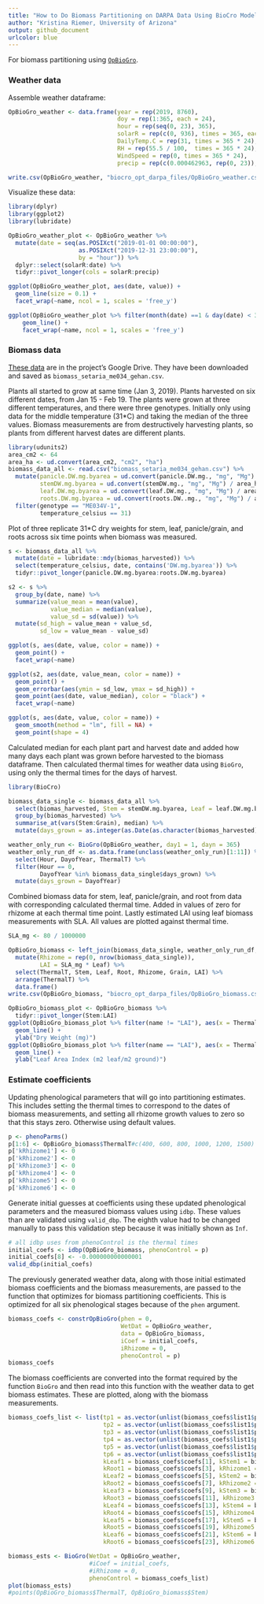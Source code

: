 ```yaml
---
title: "How to Do Biomass Partitioning on DARPA Data Using BioCro Model"
author: "Kristina Riemer, University of Arizona"
output: github_document
urlcolor: blue
---
```


For biomass partitioning using [`OpBioGro`](https://github.com/ebimodeling/biocro/blob/master/R/OpBioGro.R). 

### Weather data

Assemble weather dataframe: 
```r
OpBioGro_weather <- data.frame(year = rep(2019, 8760), 
                               doy = rep(1:365, each = 24), 
                               hour = rep(seq(0, 23), 365), 
                               solarR = rep(c(0, 936), times = 365, each = 12),
                               DailyTemp.C = rep(31, times = 365 * 24), 
                               RH = rep(55.5 / 100,  times = 365 * 24), 
                               WindSpeed = rep(0, times = 365 * 24), 
                               precip = rep(c(0.000462963, rep(0, 23)), 365))

write.csv(OpBioGro_weather, "biocro_opt_darpa_files/OpBioGro_weather.csv", row.names = FALSE)
```

Visualize these data: 
```r
library(dplyr)
library(ggplot2)
library(lubridate)

OpBioGro_weather_plot <- OpBioGro_weather %>% 
  mutate(date = seq(as.POSIXct("2019-01-01 00:00:00"), 
                    as.POSIXct("2019-12-31 23:00:00"), 
                    by = "hour")) %>% 
  dplyr::select(solarR:date) %>% 
  tidyr::pivot_longer(cols = solarR:precip)

ggplot(OpBioGro_weather_plot, aes(date, value)) +
  geom_line(size = 0.1) + 
  facet_wrap(~name, ncol = 1, scales = 'free_y')

ggplot(OpBioGro_weather_plot %>% filter(month(date) ==1 & day(date) < 3), aes(date, value)) +
    geom_line() + 
    facet_wrap(~name, ncol = 1, scales = 'free_y')
```

### Biomass data

[These data](https://docs.google.com/spreadsheets/d/1Nc2g-gPEb-rUW9R4QLDqAZvRRYk1whWAJlb8kLEQZ5c/edit#gid=0) are in the project's Google Drive. They have been downloaded and saved as `biomass_setaria_me034_gehan.csv`. 

Plants all started to grow at same time (Jan 3, 2019). Plants harvested on six different dates, from Jan 15 - Feb 19. The plants were grown at three different temperatures, and there were three genotypes. Initially only using data for the middle temperature (31*C) and taking the median of the three values. Biomass measurements are from destructively harvesting plants, so plants from different harvest dates are different plants.  
```r
library(udunits2)
area_cm2 <- 64
area_ha <- ud.convert(area_cm2, "cm2", "ha")
biomass_data_all <- read.csv("biomass_setaria_me034_gehan.csv") %>% 
  mutate(panicle.DW.mg.byarea = ud.convert(panicle.DW.mg., "mg", "Mg") / area_ha, 
         stemDW.mg.byarea = ud.convert(stemDW.mg., "mg", "Mg") / area_ha, 
         leaf.DW.mg.byarea = ud.convert(leaf.DW.mg., "mg", "Mg") / area_ha, 
         roots.DW.mg.byarea = ud.convert(roots.DW..mg., "mg", "Mg") / area_ha) %>% 
  filter(genotype == "ME034V-1", 
         temperature_celsius == 31)
```

Plot of three replicate 31*C dry weights for stem, leaf, panicle/grain, and roots across six time points when biomass was measured. 
```r
s <- biomass_data_all %>% 
  mutate(date = lubridate::mdy(biomas_harvested)) %>% 
  select(temperature_celsius, date, contains('DW.mg.byarea')) %>% 
  tidyr::pivot_longer(panicle.DW.mg.byarea:roots.DW.mg.byarea)

s2 <- s %>% 
  group_by(date, name) %>% 
  summarize(value_mean = mean(value),
            value_median = median(value), 
            value_sd = sd(value)) %>% 
  mutate(sd_high = value_mean + value_sd, 
         sd_low = value_mean - value_sd)

ggplot(s, aes(date, value, color = name)) +
  geom_point() +
  facet_wrap(~name)

ggplot(s2, aes(date, value_mean, color = name)) +
  geom_point() +
  geom_errorbar(aes(ymin = sd_low, ymax = sd_high)) +
  geom_point(aes(date, value_median), color = "black") +
  facet_wrap(~name)

ggplot(s, aes(date, value, color = name)) +
  geom_smooth(method = "lm", fill = NA) +
  geom_point(shape = 4)
```

Calculated median for each plant part and harvest date and added how many days each plant was grown before harvested to the biomass dataframe. Then calculated thermal times for weather data using `BioGro`, using only the thermal times for the days of harvest. 
```r
library(BioCro)

biomass_data_single <- biomass_data_all %>% 
  select(biomas_harvested, Stem = stemDW.mg.byarea, Leaf = leaf.DW.mg.byarea, Root = roots.DW.mg.byarea, Grain = panicle.DW.mg.byarea) %>% 
  group_by(biomas_harvested) %>% 
  summarise_at(vars(Stem:Grain), median) %>% 
  mutate(days_grown = as.integer(as.Date(as.character(biomas_harvested), format = "%m/%d/%Y") - as.Date(as.character(biomass_data_all$seeds_in_germination[1]), format = "%m/%d/%Y")))

weather_only_run <- BioGro(OpBioGro_weather, day1 = 1, dayn = 365)
weather_only_run_df <- as.data.frame(unclass(weather_only_run)[1:11]) %>%
  select(Hour, DayofYear, ThermalT) %>% 
  filter(Hour == 0, 
         DayofYear %in% biomass_data_single$days_grown) %>% 
  mutate(days_grown = DayofYear)
```

Combined biomass data for stem, leaf, panicle/grain, and root from data with corresponding calculated thermal time. Added in values of zero for rhizome at each thermal time point. Lastly estimated LAI using leaf biomass measurements with SLA. All values are plotted against thermal time. 
```r
SLA_mg <- 80 / 1000000

OpBioGro_biomass <- left_join(biomass_data_single, weather_only_run_df, by = "days_grown") %>% 
  mutate(Rhizome = rep(0, nrow(biomass_data_single)), 
         LAI = SLA_mg * Leaf) %>%
  select(ThermalT, Stem, Leaf, Root, Rhizome, Grain, LAI) %>% 
  arrange(ThermalT) %>% 
  data.frame()
write.csv(OpBioGro_biomass, "biocro_opt_darpa_files/OpBioGro_biomass.csv", row.names = FALSE)

OpBioGro_biomass_plot <- OpBioGro_biomass %>% 
  tidyr::pivot_longer(Stem:LAI)
ggplot(OpBioGro_biomass_plot %>% filter(name != "LAI"), aes(x = ThermalT, y = value, color = name)) +
  geom_line() +
  ylab("Dry Weight (mg)")
ggplot(OpBioGro_biomass_plot %>% filter(name == "LAI"), aes(x = ThermalT, y = value)) +
  geom_line() +
  ylab("Leaf Area Index (m2 leaf/m2 ground)")
```

### Estimate coefficients

Updating phenological parameters that will go into partitioning estimates. This includes setting the thermal times to correspond to the dates of biomass measurements, and setting all rhizome growth values to zero so that this stays zero. Otherwise using default values. 
```r
p <- phenoParms() 
p[1:6] <- OpBioGro_biomass$ThermalT#c(400, 600, 800, 1000, 1200, 1500)
p['kRhizome1'] <- 0
p['kRhizome2'] <- 0
p['kRhizome3'] <- 0
p['kRhizome4'] <- 0
p['kRhizome5'] <- 0
p['kRhizome6'] <- 0
```

Generate initial guesses at coefficients using these updated phenological parameters and the measured biomass values using `idbp`. These values than are validated using `valid_dbp`. The eighth value had to be changed manually to pass this validation step because it was initially shown as `Inf`. 
```r
# all idbp uses from phenoControl is the thermal times
initial_coefs <- idbp(OpBioGro_biomass, phenoControl = p)
initial_coefs[8] <- -0.000000000000001
valid_dbp(initial_coefs)
```

The previously generated weather data, along with those initial estimated biomass coefficients and the biomass measurements, are passed to the function that optimizes for biomass partitioning coefficients. This is optimized for all six phenological stages because of the `phen` argument. 
```r
biomass_coefs <- constrOpBioGro(phen = 0, 
                                WetDat = OpBioGro_weather,
                                data = OpBioGro_biomass, 
                                iCoef = initial_coefs, 
                                iRhizome = 0, 
                                phenoControl = p)
biomass_coefs
```

The biomass coefficients are converted into the format required by the function `BioGro` and then read into this function with the weather data to get biomass estimates. These are plotted, along with the biomass measurements. 
```r
biomass_coefs_list <- list(tp1 = as.vector(unlist(biomass_coefs$list1$phenoP[1])), 
                           tp2 = as.vector(unlist(biomass_coefs$list1$phenoP[2])), 
                           tp3 = as.vector(unlist(biomass_coefs$list1$phenoP[3])), 
                           tp4 = as.vector(unlist(biomass_coefs$list1$phenoP[4])), 
                           tp5 = as.vector(unlist(biomass_coefs$list1$phenoP[5])), 
                           tp6 = as.vector(unlist(biomass_coefs$list1$phenoP[6])), 
                           kLeaf1 = biomass_coefs$coefs[1], kStem1 = biomass_coefs$coefs[2], 
                           kRoot1 = biomass_coefs$coefs[3], kRhizome1 = biomass_coefs$coefs[4], #kGrain1 = 0.0, 
                           kLeaf2 = biomass_coefs$coefs[5], kStem2 = biomass_coefs$coefs[6], 
                           kRoot2 = biomass_coefs$coefs[7], kRhizome2 = biomass_coefs$coefs[8], #kGrain2 = 0.0,
                           kLeaf3 = biomass_coefs$coefs[9], kStem3 = biomass_coefs$coefs[10], 
                           kRoot3 = biomass_coefs$coefs[11], kRhizome3 = biomass_coefs$coefs[12], #kGrain3 = 0.0, 
                           kLeaf4 = biomass_coefs$coefs[13], kStem4 = biomass_coefs$coefs[14], 
                           kRoot4 = biomass_coefs$coefs[15], kRhizome4 = biomass_coefs$coefs[16], #kGrain4 = 0.0, 
                           kLeaf5 = biomass_coefs$coefs[17], kStem5 = biomass_coefs$coefs[18], 
                           kRoot5 = biomass_coefs$coefs[19], kRhizome5 = biomass_coefs$coefs[20], #kGrain5 = 0.0, 
                           kLeaf6 = biomass_coefs$coefs[21], kStem6 = biomass_coefs$coefs[22], 
                           kRoot6 = biomass_coefs$coefs[23], kRhizome6 = biomass_coefs$coefs[24], kGrain6 = biomass_coefs$coefs[25]) 

biomass_ests <- BioGro(WetDat = OpBioGro_weather, 
                       #iCoef = initial_coefs, 
                       #iRhizome = 0, 
                       phenoControl = biomass_coefs_list)
plot(biomass_ests)
#points(OpBioGro_biomass$ThermalT, OpBioGro_biomass$Stem)
```

